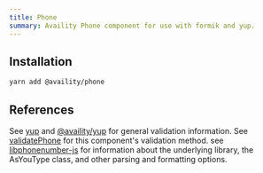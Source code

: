 ```yaml
---
title: Phone
summary: Availity Phone component for use with formik and yup.
---
```


## Installation

```bash
yarn add @availity/phone
```

## References

See [yup](https://github.com/jquense/yup) and [@availity/yup](https://github.com/Availity/sdk-js/tree/master/packages/yup) for general validation information.
See [validatePhone](https://github.com/Availity/availity-react/tree/master/packages/phone/src/validatePhone.js) for this component's validation method.
see [libphonenumber-js](https://github.com/catamphetamine/libphonenumber-js/blob/master/README.md) for information about the underlying library, the AsYouType class, and other parsing and formatting options.
